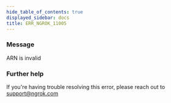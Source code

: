 ```yaml
---
hide_table_of_contents: true
displayed_sidebar: docs
title: ERR_NGROK_11005
---
```


### Message

ARN is invalid

### Further help

If you're having trouble resolving this error, please reach out to [support@ngrok.com](mailto:support@ngrok.com?subject=Help%20with%20ERR_NGROK_11005)
